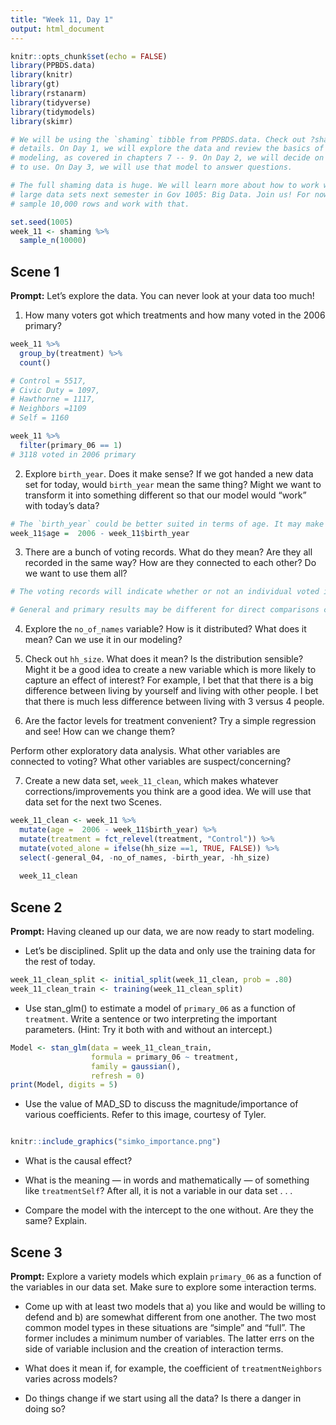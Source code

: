 ```yaml
---
title: "Week 11, Day 1"
output: html_document
---
```


```r
knitr::opts_chunk$set(echo = FALSE)
library(PPBDS.data)
library(knitr)
library(gt)
library(rstanarm)
library(tidyverse)
library(tidymodels)
library(skimr)

# We will be using the `shaming` tibble from PPBDS.data. Check out ?shaming for
# details. On Day 1, we will explore the data and review the basics of Bayesian
# modeling, as covered in chapters 7 -- 9. On Day 2, we will decide on a model
# to use. On Day 3, we will use that model to answer questions.

# The full shaming data is huge. We will learn more about how to work with such
# large data sets next semester in Gov 1005: Big Data. Join us! For now, let's
# sample 10,000 rows and work with that.

set.seed(1005)
week_11 <- shaming %>% 
  sample_n(10000)
```

## Scene 1

**Prompt:** Let's explore the data. You can never look at your data too much!

1) How many voters got which treatments and how many voted in the 2006 primary? 

```r
week_11 %>%
  group_by(treatment) %>%
  count()

# Control = 5517, 
# Civic Duty = 1097,
# Hawthorne = 1117,
# Neighbors =1109
# Self = 1160

week_11 %>%
  filter(primary_06 == 1)
# 3118 voted in 2006 primary
```


2) Explore `birth_year`. Does it make sense? If we got handed a new data set for today, would `birth_year` mean the same thing? Might we want to transform it into something different so that our model would "work" with today's data?

```r

# The `birth_year` could be better suited in terms of age. It may make it easier for interpretation.
week_11$age =  2006 - week_11$birth_year
```


3) There are a bunch of voting records. What do they mean? Are they all recorded in the same way? How are they connected to each other? Do we want to use them all?

```r
# The voting records will indicate whether or not an individual voted in the primary or general elections. 

# General and primary results may be different for direct comparisons compared to years so we can choose between general elections and primary elections  tend to be similar so we can include all the years. Our model could also include sex just so we can 
```


4) Explore the `no_of_names` variable? How is it distributed? What does it mean? Can we use it in our modeling?



5) Check out `hh_size`. What does it mean? Is the distribution sensible? Might it be a good idea to create a new variable which is more likely to capture an effect of interest? For example, I bet that that there is a big difference between living by yourself and living with other people. I bet that there is much less difference between living with 3 versus 4 people.

6) Are the factor levels for treatment convenient? Try a simple regression and see! How can we change them?

Perform other exploratory data analysis.  What other variables are connected to voting? What other variables are suspect/concerning?

7) Create a new data set, `week_11_clean`, which makes whatever corrections/improvements you think are a good idea. We will use that data set for the next two Scenes.

```r
week_11_clean <- week_11 %>%
  mutate(age =  2006 - week_11$birth_year) %>%
  mutate(treatment = fct_relevel(treatment, "Control")) %>%
  mutate(voted_alone = ifelse(hh_size ==1, TRUE, FALSE)) %>%
  select(-general_04, -no_of_names, -birth_year, -hh_size)
           
  week_11_clean    
```


## Scene 2

**Prompt:** Having cleaned up our data, we are now ready to start modeling. 

* Let's be disciplined. Split up the data and only use the training data for the rest of today. 

```r
week_11_clean_split <- initial_split(week_11_clean, prob = .80)
week_11_clean_train <- training(week_11_clean_split)

```

* Use stan_glm() to estimate a model of `primary_06` as a function of `treatment`. Write a sentence or two interpreting the important parameters. (Hint: Try it both with and without an intercept.)

```r
Model <- stan_glm(data = week_11_clean_train, 
                  formula = primary_06 ~ treatment, 
                  family = gaussian(),
                  refresh = 0)
print(Model, digits = 5)

```

* Use the value of MAD_SD to discuss the magnitude/importance of various coefficients. Refer to this image, courtesy of Tyler.

```r
```

```r
knitr::include_graphics("simko_importance.png")
```

* What is the causal effect?

* What is the meaning --- in words and mathematically --- of something like `treatmentSelf`? After all, it is not a variable in our data set . . .

* Compare the model with the intercept to the one without. Are they the same? Explain.



## Scene 3

**Prompt:** Explore a variety models which explain `primary_06` as a function of the variables in our data set. Make sure to explore some interaction terms. 

* Come up with at least two models that a) you like and would be willing to defend and b) are somewhat different from one another. The two most common model types in these situations are "simple" and "full". The former includes a minimum number of variables. The latter errs on the side of variable inclusion and the creation of interaction terms.

* What does it mean if, for example, the coefficient of `treatmentNeighbors` varies across models? 
* Do things change if we start using all the data? Is there a danger in doing so?

